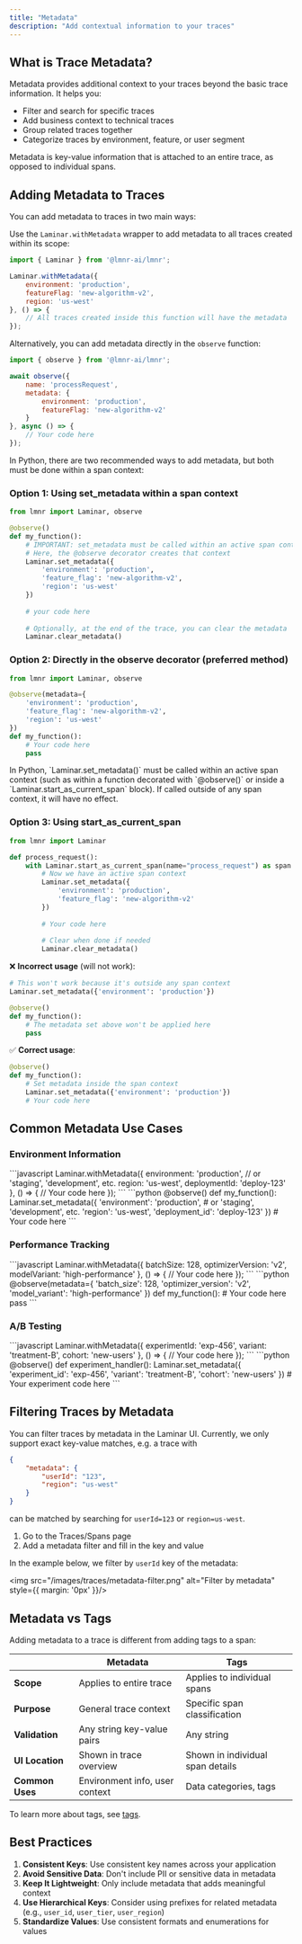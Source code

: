 ```yaml
---
title: "Metadata"
description: "Add contextual information to your traces"
---
```


## What is Trace Metadata?

Metadata provides additional context to your traces beyond the basic trace information. It helps you:

- Filter and search for specific traces
- Add business context to technical traces
- Group related traces together
- Categorize traces by environment, feature, or user segment

Metadata is key-value information that is attached to an entire trace, as opposed to individual spans.

## Adding Metadata to Traces

You can add metadata to traces in two main ways:

<Tabs>
<Tab title="JavaScript/TypeScript">

Use the `Laminar.withMetadata` wrapper to add metadata to all traces created within its scope:

```javascript
import { Laminar } from '@lmnr-ai/lmnr';

Laminar.withMetadata({
    environment: 'production',
    featureFlag: 'new-algorithm-v2',
    region: 'us-west'
}, () => {
    // All traces created inside this function will have the metadata
});
```

Alternatively, you can add metadata directly in the `observe` function:

```javascript
import { observe } from '@lmnr-ai/lmnr';

await observe({ 
    name: 'processRequest',
    metadata: { 
        environment: 'production',
        featureFlag: 'new-algorithm-v2' 
    }
}, async () => {
    // Your code here
});
```
</Tab>
<Tab title="Python">

In Python, there are two recommended ways to add metadata, but both must be done within a span context:

### Option 1: Using set_metadata within a span context

```python
from lmnr import Laminar, observe

@observe()
def my_function():
    # IMPORTANT: set_metadata must be called within an active span context
    # Here, the @observe decorator creates that context
    Laminar.set_metadata({
        'environment': 'production',
        'feature_flag': 'new-algorithm-v2',
        'region': 'us-west'
    })
    
    # your code here
    
    # Optionally, at the end of the trace, you can clear the metadata
    Laminar.clear_metadata()
```

### Option 2: Directly in the observe decorator (preferred method)

```python
from lmnr import Laminar, observe

@observe(metadata={
    'environment': 'production',
    'feature_flag': 'new-algorithm-v2',
    'region': 'us-west'
})
def my_function():
    # Your code here
    pass
```

<Note>
In Python, `Laminar.set_metadata()` must be called within an active span context (such as within a function decorated with `@observe()` or inside a `Laminar.start_as_current_span` block). If called outside of any span context, it will have no effect.
</Note>

### Option 3: Using start_as_current_span

```python
from lmnr import Laminar

def process_request():
    with Laminar.start_as_current_span(name="process_request") as span:
        # Now we have an active span context
        Laminar.set_metadata({
            'environment': 'production',
            'feature_flag': 'new-algorithm-v2'
        })
        
        # Your code here
        
        # Clear when done if needed
        Laminar.clear_metadata()
```

❌ **Incorrect usage** (will not work):

```python
# This won't work because it's outside any span context
Laminar.set_metadata({'environment': 'production'})

@observe()
def my_function():
    # The metadata set above won't be applied here
    pass
```

✅ **Correct usage**:

```python
@observe()
def my_function():
    # Set metadata inside the span context
    Laminar.set_metadata({'environment': 'production'})
    # Your code here
```
</Tab>
</Tabs>

## Common Metadata Use Cases

### Environment Information

<Tabs>
<Tab title="JavaScript/TypeScript">
```javascript
Laminar.withMetadata({
    environment: 'production', // or 'staging', 'development', etc.
    region: 'us-west',
    deploymentId: 'deploy-123'
}, () => {
    // Your code here
});
```
</Tab>
<Tab title="Python">
```python
@observe()
def my_function():
    Laminar.set_metadata({
        'environment': 'production',  # or 'staging', 'development', etc.
        'region': 'us-west',
        'deployment_id': 'deploy-123'
    })
    # Your code here
```
</Tab>
</Tabs>

### Performance Tracking

<Tabs>
<Tab title="JavaScript/TypeScript">
```javascript
Laminar.withMetadata({
    batchSize: 128,
    optimizerVersion: 'v2',
    modelVariant: 'high-performance'
}, () => {
    // Your code here
});
```
</Tab>
<Tab title="Python">
```python
@observe(metadata={
    'batch_size': 128,
    'optimizer_version': 'v2',
    'model_variant': 'high-performance'
})
def my_function():
    # Your code here
    pass
```
</Tab>
</Tabs>

### A/B Testing

<Tabs>
<Tab title="JavaScript/TypeScript">
```javascript
Laminar.withMetadata({
    experimentId: 'exp-456',
    variant: 'treatment-B',
    cohort: 'new-users'
}, () => {
    // Your code here
});
```
</Tab>
<Tab title="Python">
```python
@observe()
def experiment_handler():
    Laminar.set_metadata({
        'experiment_id': 'exp-456',
        'variant': 'treatment-B',
        'cohort': 'new-users'
    })
    # Your experiment code here
```
</Tab>
</Tabs>

## Filtering Traces by Metadata

You can filter traces by metadata in the Laminar UI. Currently, we only support exact key-value matches,
e.g. a trace with 
```json
{
    "metadata": {
        "userId": "123",
        "region": "us-west"
    }
}
```
can be matched by searching for `userId=123` or `region=us-west`.

1. Go to the Traces/Spans page
2. Add a metadata filter and fill in the key and value

In the example below, we filter by `userId` key of the metadata:

<img src="/images/traces/metadata-filter.png" alt="Filter by metadata" style={{ margin: '0px' }}/>


## Metadata vs Tags

Adding metadata to a trace is different from adding tags to a span:

| | Metadata | Tags |
| --- | --- | --- |
| **Scope** | Applies to entire trace | Applies to individual spans |
| **Purpose** | General trace context | Specific span classification |
| **Validation** | Any string key-value pairs | Any string |
| **UI Location** | Shown in trace overview | Shown in individual span details |
| **Common Uses** | Environment info, user context | Data categories, tags |

To learn more about tags, see [tags](/tags/introduction).

## Best Practices

1. **Consistent Keys**: Use consistent key names across your application
2. **Avoid Sensitive Data**: Don't include PII or sensitive data in metadata
3. **Keep It Lightweight**: Only include metadata that adds meaningful context
4. **Use Hierarchical Keys**: Consider using prefixes for related metadata (e.g., `user_id`, `user_tier`, `user_region`)
5. **Standardize Values**: Use consistent formats and enumerations for values 